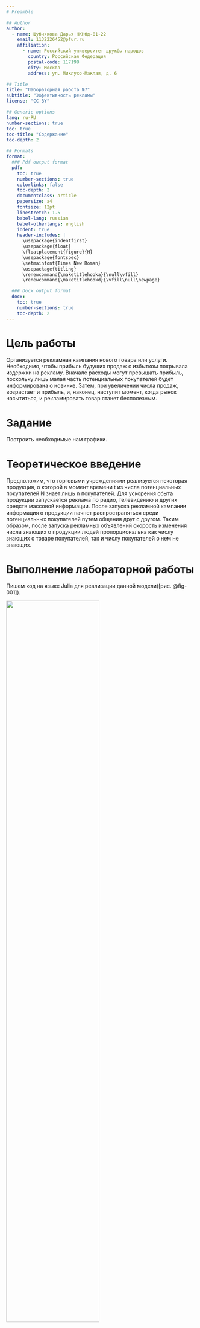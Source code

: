 ```yaml
---
# Preamble

## Author
author:
  - name: Шубнякова Дарья НКНбд-01-22
    email: 1132226452@pfur.ru
    affiliation:
      - name: Российский университет дружбы народов
        country: Российская Федерация
        postal-code: 117198
        city: Москва
        address: ул. Миклухо-Маклая, д. 6

## Title
title: "Лабораторная работа №7"
subtitle: "Эффективность рекламы"
license: "CC BY"

## Generic options
lang: ru-RU
number-sections: true
toc: true
toc-title: "Содержание"
toc-depth: 2

## Formats
format:
  ### Pdf output format
  pdf:
    toc: true
    number-sections: true
    colorlinks: false
    toc-depth: 2
    documentclass: article
    papersize: a4
    fontsize: 12pt
    linestretch: 1.5
    babel-lang: russian
    babel-otherlangs: english
    indent: true
    header-includes: |
      \usepackage{indentfirst}
      \usepackage{float}
      \floatplacement{figure}{H}
      \usepackage{fontspec}
      \setmainfont{Times New Roman}
      \usepackage{titling}
      \renewcommand{\maketitlehooka}{\null\vfill}
      \renewcommand{\maketitlehookd}{\vfill\null\newpage}

  ### Docx output format
  docx:
    toc: true
    number-sections: true
    toc-depth: 2
---
```


\newpage

# Цель работы

Oрганизуется рекламная кампания нового товара или услуги. Необходимо,
чтобы прибыль будущих продаж с избытком покрывала издержки на рекламу.
Вначале расходы могут превышать прибыль, поскольку лишь малая часть
потенциальных покупателей будет информирована о новинке. Затем, при
увеличении числа продаж, возрастает и прибыль, и, наконец, наступит момент,
когда рынок насытиться, и рекламировать товар станет бесполезным.

# Задание

Построить необходимые нам графики.

# Теоретическое введение

Предположим, что торговыми учреждениями реализуется некоторая
продукция, о которой в момент времени t из числа потенциальных покупателей N
знает лишь n покупателей. Для ускорения сбыта продукции запускается реклама
по радио, телевидению и других средств массовой информации. После запуска
рекламной кампании информация о продукции начнет распространяться среди
потенциальных покупателей путем общения друг с другом. Таким образом, после
запуска рекламных объявлений скорость изменения числа знающих о продукции
людей пропорциональна как числу знающих о товаре покупателей, так и числу
покупателей о нем не знающих.

# Выполнение лабораторной работы

Пишем код на языке Julia для реализации данной модели([рис. @fig-001]).

![](image/1.png){#fig-001 width=70%}

Продолжение кода([рис. @fig-002]).

![](image/2.png){#fig-002 width=70%}

Продолжение кода([рис. @fig-003]).

![](image/3.png){#fig-003 width=70%}

Продолжение кода([рис. @fig-004]).

![](image/4.png){#fig-004 width=70%}

Анализируем модель 2([рис. @fig-005]).

![](image/5.png){#fig-005 width=70%}

Выводим три графика для трех задач в нашем 13 варианте([рис. @fig-006]).

![](image/6.png){#fig-006 width=70%}

Скорость распростронения рекламы в модели 2([рис. @fig-007]).

![](image/7.png){#fig-007 width=70%}

Прописываем наш код в OpenModelica([рис. @fig-008]).

![](image/8.png){#fig-008 width=70%}

Продолжение кода([рис. @fig-009]).

![](image/9.png){#fig-009 width=70%}

Продолжение кода([рис. @fig-010]).

![](image/10.png){#fig-010 width=70%}

Так выглядит наша модель в OMEdit([рис. @fig-011]).

![](image/11.png){#fig-011 width=70%}

# Выводы

Мы реализовали модель в OpenModelica и на языке Julia. На выходе получили картинки: all_models_variant13.png, model1_variant13.png, model2_variant13.png, model3_variant13.png, speed_model2_variant13.png. Итоговый файл lab7.ibybn с кодом на языке Julia в JupiterNotebook. А также файл для симуляции в OpenModelica: Variant13_Final.mo
